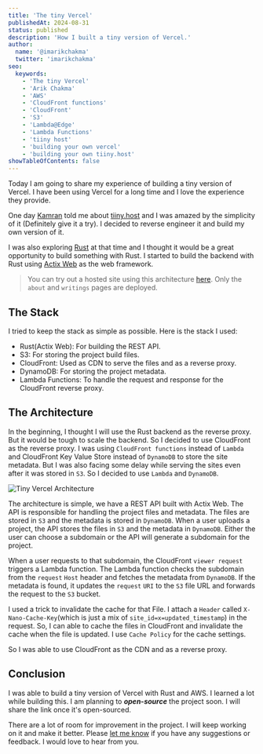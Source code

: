 ```yaml
---
title: 'The tiny Vercel'
publishedAt: 2024-08-31
status: published
description: 'How I built a tiny version of Vercel.'
author:
  name: '@imarikchakma'
  twitter: 'imarikchakma'
seo:
  keywords:
    - 'The tiny Vercel'
    - 'Arik Chakma'
    - 'AWS'
    - 'CloudFront functions'
    - 'CloudFront'
    - 'S3'
    - 'Lambda@Edge'
    - 'Lambda Functions'
    - 'tiiny host'
    - 'building your own vercel'
    - 'building your own tiiny.host'
showTableOfContents: false
---
```



Today I am going to share my experience of building a tiny version of Vercel. I have been using Vercel for a long time and I love the experience they provide.

One day [Kamran](https://x.com/kamrify) told me about [tiiny.host](https://tiiny.host) and I was amazed by the simplicity of it (Definitely give it a try). I decided to reverse engineer it and build my own version of it.

I was also exploring [Rust](https://www.rust-lang.org/) at that time and I thought it would be a great opportunity to build something with Rust. I started to build the backend with Rust using [Actix Web](https://actix.rs/) as the web framework.

> You can try out a hosted site using this architecture [here](https://arikko.chit.fun). Only the `about` and `writings` pages are deployed.

## The Stack

I tried to keep the stack as simple as possible. Here is the stack I used:

- Rust(Actix Web): For building the REST API.
- S3: For storing the project build files.
- CloudFront: Used as CDN to serve the files and as a reverse proxy.
- DynamoDB: For storing the project metadata.
- Lambda Functions: To handle the request and response for the CloudFront reverse proxy.

## The Architecture

In the beginning, I thought I will use the Rust backend as the reverse proxy. But it would be tough to scale the backend. So I decided to use CloudFront as the reverse proxy. I was using `CloudFront functions` instead of `Lambda` and CloudFront Key Value Store instead of `DynamoDB` to store the site metadata. But I was also facing some delay while serving the sites even after it was stored in `S3`. So I decided to use `Lambda` and `DynamoDB`.

<Image src={architecture} class="rounded-xl" alt="Tiny Vercel Architecture" />

The architecture is simple, we have a REST API built with Actix Web. The API is responsible for handling the project files and metadata. The files are stored in `S3` and the metadata is stored in `DynamoDB`. When a user uploads a project, the API stores the files in `S3` and the metadata in `DynamoDB`. Either the user can choose a subdomain or the API will generate a subdomain for the project.

When a user requests to that subdomain, the CloudFront `viewer request` triggers a Lambda function. The Lambda function checks the subdomain from the `request` `Host` header and fetches the metadata from `DynamoDB`. If the metadata is found, it updates the `request` `URI` to the `S3` file URL and forwards the request to the `S3` bucket.

I used a trick to invalidate the cache for that File. I attach a `Header` called `X-Nano-Cache-Key`(which is just a mix of `site_id=x=updated_timestamp`) in the request. So, I can able to cache the files in CloudFront and invalidate the cache when the file is updated. I use `Cache Policy` for the cache settings.

So I was able to use CloudFront as the CDN and as a reverse proxy.

## Conclusion

I was able to build a tiny version of Vercel with Rust and AWS. I learned a lot while building this. I am planning to _**open-source**_ the project soon. I will share the link once it's open-sourced.

There are a lot of room for improvement in the project. I will keep working on it and make it better. Please [let me know](https://x.com/imarikchakma) if you have any suggestions or feedback. I would love to hear from you.
